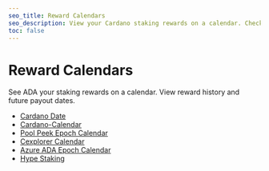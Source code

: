 ```yaml
---
seo_title: Reward Calendars
seo_description: View your Cardano staking rewards on a calendar. Check your ADA reward history and estimate future rewards. Stake to earn and secure Cardano!
toc: false
---
```


# Reward Calendars

See ADA your staking rewards on a calendar. View reward history and future payout dates.

- [Cardano Date](https://cardano.date/#)
- [Cardano-Calendar](https://cardano-calendar.com/month/#)
- [Pool Peek Epoch Calendar](https://poolpeek.com/epochcalendar)<OS repoURL="https://github.com/ShamrockPool/PoolPeek.github.io" />
- [Cexplorer Calendar](https://cexplorer.io/calendar)<OS repoURL="https://github.com/cexplorer/cexplorer.io" />
- [Azure ADA Epoch Calendar](https://azureada.com/epoch-calendar/)<OS repoURL="https://github.com/AzureADA" />
- [Hype Staking](https://hype-staking.com/home)
